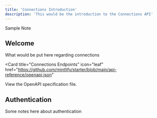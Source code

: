 ```yaml
---
title: 'Connections Introduction'
description: 'This would be the introduction to the Connections API'
---
```


<Note>
  Sample Note
</Note>

## Welcome

What would be put here regarding connections

<Card
  title="Connections Endpoints"
  icon="leaf"
  href="https://github.com/mintlify/starter/blob/main/api-reference/openapi.json"
>
  View the OpenAPI specification file.
</Card>

## Authentication

Some notes here about authentication
